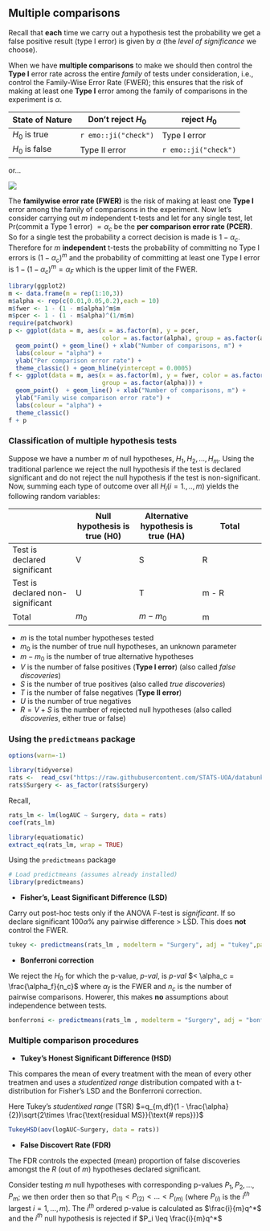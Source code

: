 ## Multiple comparisons

Recall that **each** time we carry out a hypothesis test the probability we get a false positive result (type I error) is given by $\alpha$ (the *level of significance* we choose).

When we have **multiple comparisons** to make we should then control the **Type I** error rate across the entire *family* of tests under consideration, i.e., control the Family-Wise Error Rate (FWER); this ensures that the risk of making at least one **Type I** error among the family of comparisons in the experiment is $\alpha$.


|State of Nature  | Don't reject $H_0$ | reject $H_0$ |
|---              |---                |---            |
| $H_0$ is true |  `r emo::ji("check")` | Type I error  |
| $H_0$ is false  | Type II error  | `r emo::ji("check")` |

or...

![](https://miro.medium.com/max/924/0*8P474MYDyFZZBdVQ.png)

The **familywise error rate (FWER)** is the risk of making at least one **Type I** error among the family of comparisons in the experiment. Now let's consider carrying out $m$ independent t-tests and let for any single test, let Pr(commit a Type 1 error) $= \alpha_c$ be the **per comparison error rate (PCER)**. So for a single test the probability a correct decision is made is $1 - \alpha_c$. Therefore for $m$ **independent** t-tests the probability of committing no Type I errors is $(1 - \alpha_c)^m$ and the probability of committing at least one Type I error is $1 -(1 - \alpha_c)^m = \alpha_F$ which is the upper limit of the FWER.

```r
library(ggplot2)
m <- data.frame(m = rep(1:10,3))
m$alpha <- rep(c(0.01,0.05,0.2),each = 10)
m$fwer <- 1 - (1 - m$alpha)^m$m 
m$pcer <- 1 - (1 - m$alpha)^(1/m$m) 
require(patchwork)
p <- ggplot(data = m, aes(x = as.factor(m), y = pcer, 
                          color = as.factor(alpha), group = as.factor(alpha) )) +
  geom_point() + geom_line() + xlab("Number of comparisons, m") +
  labs(colour = "alpha") +
  ylab("Per comparison error rate") + 
  theme_classic() + geom_hline(yintercept = 0.0005) 
f <- ggplot(data = m, aes(x = as.factor(m), y = fwer, color = as.factor(alpha),
                          group = as.factor(alpha))) +
  geom_point()  + geom_line() + xlab("Number of comparisons, m") +
  ylab("Family wise comparison error rate") + 
  labs(colour = "alpha") +
  theme_classic()
f + p
```

### Classification of multiple hypothesis tests

Suppose we have a number $m$ of null hypotheses, $H_1, H_2, ..., H_m$. Using the traditional parlence we reject the null hypothesis if the test is declared significant and do not reject the null hypothesis if the test is non-significant. Now, summing each type of outcome over all $H_i (i = 1.,..,m)$  yields the following random variables:

|    |Null hypothesis is true (H0)|	Alternative hypothesis is true (HA)	|Total|
|---|---                          |---                                  |---  | 
|Test is declared significant|	V |	S |	R |
|Test is declared non-significant|	U |	T	| m - R |
|Total|	$m_{0}$ |	$m - m_0$ |	m |


+ $m$ is the total number hypotheses tested
+ $m_{0}$ is the number of true null hypotheses, an unknown parameter
+ $m - m_0$ is the number of true alternative hypotheses
+ $V$ is the number of false positives (**Type I error**) (also called *false discoveries*)
+ $S$ is the number of true positives (also called *true discoveries*)
+ $T$ is the number of false negatives (**Type II error**)
+ $U$ is the number of true negatives
+ $R=V+S$ is the number of rejected null hypotheses (also called *discoveries*, either true or false)


### Using the `predictmeans` package

```r
options(warn=-1)
```


```r
library(tidyverse)
rats <-  read_csv("https://raw.githubusercontent.com/STATS-UOA/databunker/master/data/crd_rats_data.csv")
rats$Surgery <- as_factor(rats$Surgery)
```

Recall,

```r
rats_lm <- lm(logAUC ~ Surgery, data = rats)
coef(rats_lm)
```


```r
library(equatiomatic)
extract_eq(rats_lm, wrap = TRUE)
```

Using the `predictmeans` package

```r
# Load predictmeans (assumes already installed)
library(predictmeans)
```

 + **Fisher’s, Least Significant Difference (LSD)**

Carry out post-hoc tests only if the ANOVA F-test is *significant*. If so declare significant $100\alpha\%$ any pairwise difference > LSD. This does **not** control the FWER.

```r
tukey <- predictmeans(rats_lm , modelterm = "Surgery", adj = "tukey",pairwise = TRUE)
```

 + **Bonferroni correction**

We reject the $H_0$ for which the p-value, *p-val*, is *p-val* $< \alpha_c = \frac{\alpha_f}{n_c}$ where $\alpha_f$ is the FWER and $n_c$ is the number of pairwise comparisons. Howerer, this makes **no** assumptions about independence between tests.


```r
bonferroni <- predictmeans(rats_lm , modelterm = "Surgery", adj = "bonferroni",pairwise = TRUE)
``` 


### Multiple comparison procedures

 + **Tukey’s Honest Significant Difference (HSD)**

This compares the mean of every treatment with the mean of every other treatmen and uses a *studentized range* distribution compated with a t-distribution for Fisher's LSD and the Bonferroni correction.

Here Tukey's *studentixed range* (TSR) $=q_{m,df}(1 - \frac{\alpha}{2})\sqrt{2\times \frac{\text{residual MS}}{\text{# reps}}}$

```r
TukeyHSD(aov(logAUC~Surgery, data = rats))
```
+ **False Discovert Rate (FDR)**

The FDR controls the expected (mean) proportion of false discoveries amongst the $R$ (out of $m$) hypotheses declared significant.

Consider testing $m$ null hypotheses with corresponding p-values $P_1, P_2,...,P_m$; we then order then so that  $P_{(1)} < P_{(2)} <...<P_{(m)}$ (where $P_{(i)}$ is the $i^{th}$ largest $i=1,...,m$). The $i^{th}$ ordered p-value is calculated as  $\frac{i}{m}q^*$ and the $i^{th}$ null hypothesis is rejected if $P_i \leq \frac{i}{m}q^*$

 





